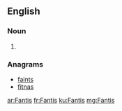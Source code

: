 ==English==

===Noun===
{{head|en|noun plural form}}

# {{plural of|Fanti|lang=en}}

===Anagrams===
* [[faints#English|faints]]
* [[fitnas#English|fitnas]]

[[ar:Fantis]]
[[fr:Fantis]]
[[ku:Fantis]]
[[mg:Fantis]]